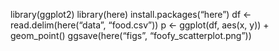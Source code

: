 library(ggplot2)
library(here)
install.packages("here")
df <- read.delim(here("data", "food.csv"))
p <- ggplot(df, aes(x, y)) + geom_point()
ggsave(here("figs", "foofy_scatterplot.png"))

